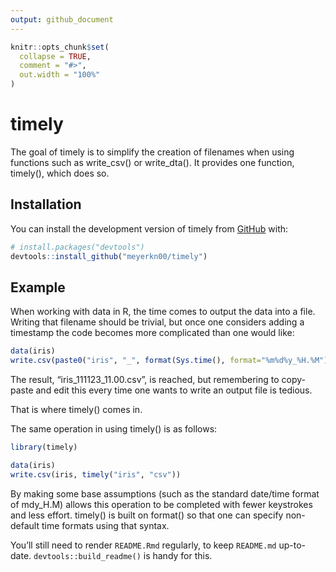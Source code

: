```yaml
---
output: github_document
---
```


<!-- README.md is generated from README.Rmd. Please edit that file -->

```r
knitr::opts_chunk$set(
  collapse = TRUE,
  comment = "#>",
  out.width = "100%"
)
```

# timely

<!-- badges: start -->
<!-- badges: end -->

The goal of timely is to simplify the creation of filenames when using functions such as write_csv() or write_dta(). It provides one function, timely(), which does so.

## Installation

You can install the development version of timely from [GitHub](https://github.com/timely) with:

``` r
# install.packages("devtools")
devtools::install_github("meyerkn00/timely")
```

## Example

When working with data in R, the time comes to output the data into a file. Writing that filename should be trivial, but once one considers adding a timestamp the code becomes more complicated than one would like:
```r
data(iris)
write.csv(paste0("iris", "_", format(Sys.time(), format="%m%d%y_%H.%M"), ".csv"))
```

The result, "iris_111123_11.00.csv", is reached, but remembering to copy-paste and edit this every time one wants to write an output file is tedious.

That is where timely() comes in.

The same operation in using timely() is as follows:

```r
library(timely)

data(iris)
write.csv(iris, timely("iris", "csv"))
```

By making some base assumptions (such as the standard date/time format of mdy_H.M) allows this operation to be completed with fewer keystrokes and less effort.
timely() is built on format() so that one can specify non-default time formats using that syntax.

You'll still need to render `README.Rmd` regularly, to keep `README.md` up-to-date. `devtools::build_readme()` is handy for this.
